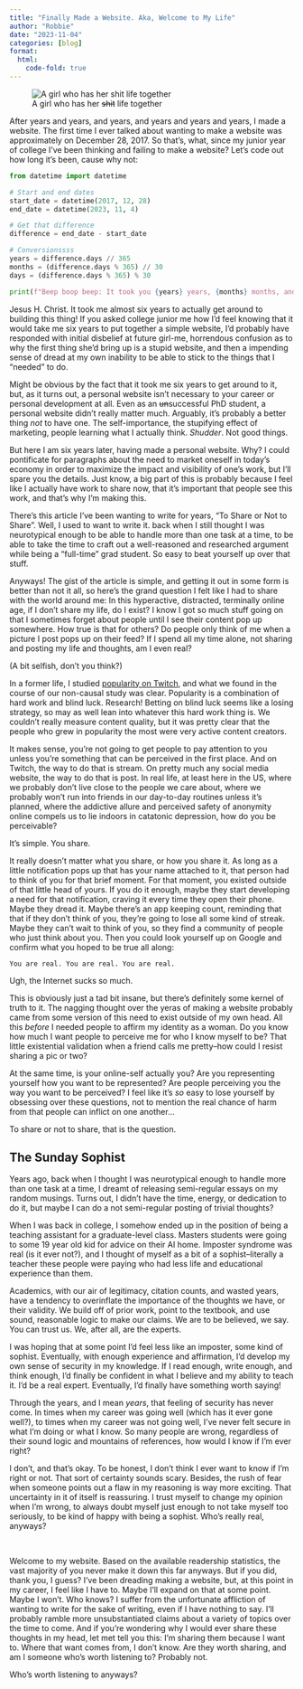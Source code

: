 ```yaml
---
title: "Finally Made a Website. Aka, Welcome to My Life"
author: "Robbie"
date: "2023-11-04"
categories: [blog]
format:
  html:
    code-fold: true
---
```


![A girl who has her <span style="text-decoration: line-through">shit</span> life together](thumbnail.jpeg)

After years and years, and years, and years and years and years, I made a website. The first time I ever talked about wanting to make a website was approximately on December 28, 2017. So that's, what, since my junior year of college I've been thinking and failing to make a website? Let's code out how long it's been, cause why not:

```python
from datetime import datetime

# Start and end dates
start_date = datetime(2017, 12, 28)
end_date = datetime(2023, 11, 4)

# Get that difference
difference = end_date - start_date

# Conversionssss
years = difference.days // 365
months = (difference.days % 365) // 30
days = (difference.days % 365) % 30

print(f"Beep boop beep: It took you {years} years, {months} months, and {days} days to make me! Beep boop beep.")
```

Jesus H. Christ. It took me almost six years to actually get around to building this thing! If you asked college junior me how I'd feel knowing that it would take me six years to put together a simple website, I'd probably have responded with initial disbelief at future girl-me, horrendous confusion as to why the first thing she'd bring up is a stupid website, and then a impending sense of dread at my own inability to be able to stick to the things that I "needed" to do.

Might be obvious by the fact that it took me six years to get around to it, but, as it turns out, a personal website isn't necessary to your career or personal development at all. Even as an <span style="text-decoration: line-through">un</span>successful PhD student, a personal website didn't really matter much. Arguably, it's probably a better thing *not* to have one. The self-importance, the stupifying effect of marketing, people learning what I actually think. *Shudder*. Not good things. 

But here I am six years later, having made a personal website. Why? I could pontificate for paragraphs about the need to market oneself in today's economy in order to maximize the impact and visibility of one's work, but I'll spare you the details. Just know, a big part of this is probably because I feel like I actually have work to share now, that it's important that people see this work, and that's why I'm making this. 

There's this article I've been wanting to write for years, "To Share or Not to Share". Well, I used to want to write it. back when I still thought I was neurotypical enough to be able to handle more than one task at a time, to be able to take the time to craft out a well-reasoned and researched argument while being a "full-time" grad student. So easy to beat yourself up over that stuff.

Anyways! The gist of the article is simple, and getting it out in some form is better than not it all, so here's the grand question I felt like I had to share with the world around me: In this hyperactive, distracted, terminally online age, if I don't share my life, do I exist? I know I got so much stuff going on that I sometimes forget about people until I see their content pop up somewhere. How true is that for others? Do people only think of me when a picture I post pops up on their feed? If I spend all my time alone, not sharing and posting my life and thoughts, am I even real? 

(A bit selfish, don't you think?)

In a former life, I studied  <span class="no-underline">[popularity on Twitch](https://arxiv.org/abs/1812.03379)</span>, and what we found in the course of our non-causal study was clear. Popularity is a combination of hard work and blind luck. Research! Betting on blind luck seems like a losing strategy, so may as well lean into whatever this hard work thing is. We couldn't really measure content quality, but it was pretty clear that the people who grew in popularity the most were very active content creators. 

It makes sense, you're not going to get people to pay attention to you unless you're something that can be perceived in the first place. And on Twitch, the way to do that is stream. On pretty much any social media website, the way to do that is post. In real life, at least here in the US, where we probably don't live close to the people we care about, where we probably won't run into friends in our day-to-day routines unless it's planned, where the addictive allure and perceived safety of anonymity online compels us to lie indoors in catatonic depression, how do you be perceivable?

It's simple. You share.

It really doesn't matter what you share, or how you share it. As long as a little notification pops up that has your name attached to it, that person had to think of you for that brief moment. For that moment, you existed outside of that little head of yours. If you do it enough, maybe they start developing a need for that notification, craving it every time they open their phone. Maybe they dread it. Maybe there's an app keeping count, reminding that that if they don't think of you, they're going to lose all some kind of streak. Maybe they can't wait to think of you, so they find a community of people who just think about you. Then you could look yourself up on Google and confirm what you hoped to be true all along:

    You are real. You are real. You are real.

Ugh, the Internet sucks so much. 

This is obviously just a tad bit insane, but there's definitely some kernel of truth to it. The nagging thought over the yeras of making a website probably came from some version of this need to exist outside of my own head. All this *before* I needed people to affirm my identity as a woman. Do you know how much I want people to perceive me for who I know myself to be? That little existential validation when a friend calls me pretty--how could I resist sharing a pic or two?

At the same time, is your online-self actually you? Are you representing yourself how you want to be represented? Are people perceiving you the way you want to be perceived? I feel like it's *so* easy to lose yourself by obsessing over these questions, not to mention the real chance of harm from that people can inflict on one another... 

To share or not to share, that is the question.

## The Sunday Sophist

Years ago, back when I thought I was neurotypical enough to handle more than one task at a time, I dreamt of releasing semi-regular essays on my random musings. Turns out, I didn't have the time, energy, or dedication to do it, but maybe I can do a not semi-regular posting of trivial thoughts? 

When I was back in college, I somehow ended up in the position of being a teaching assistant for a graduate-level class. Masters students were going to some 19 year old kid for advice on their AI home. Imposter syndrome was real (is it ever not?), and I thought of myself as a bit of a sophist--literally a teacher these people were paying who had less life and educational experience than them. 

Academics, with our air of legitimacy, citation counts, and wasted years, have a tendency to overinflate the importance of the thoughts we have, or their validity. We build off of prior work, point to the textbook, and use sound, reasonable logic to make our claims. We are to be believed, we say. You can trust us. We, after all, are the experts.

I was hoping that at some point I'd feel less like an imposter, some kind of sophist. Eventually, with enough experience and affirmation, I'd develop my own sense of security in my knowledge. If I read enough, write enough, and think enough, I'd finally be confident in what I believe and my ability to teach it. I'd be a real expert. Eventually, I'd finally have something worth saying!

Through the years, and I mean *years*, that feeling of security has never come. In times when my career was going well (which has it ever gone well?), to times when my career was not going well, I've never felt secure in what I'm doing or what I know. So many people are wrong, regardless of their sound logic and mountains of references, how would I know if I'm ever right? 

I don't, and that's okay. To be honest, I don't think I ever want to know if I'm right or not. That sort of certainty sounds scary. Besides, the rush of fear when someone points out a flaw in my reasoning is way more exciting. That uncertainty in it of itself is reassuring. I trust myself to change my opinion when I'm wrong, to always doubt myself just enough to not take myself too seriously, to be kind of happy with being a sophist. Who's really real, anyways?

<br/>

Welcome to my website. Based on the available readership statistics, the vast majority of you never make it down this far anyways. But if you did, thank you, I guess? I've been dreading making a website, but, at this point in my career, I feel like I have to. Maybe I'll expand on that at some point. Maybe I won't. Who knows? I suffer from the unfortunate affliction of wanting to write for the sake of writing, even if I have nothing to say. I'll probably ramble more unsubstantiated claims about a variety of topics over the time to come. And if you're wondering why I would ever share these thoughts in my head, let met tell you this: I'm sharing them because I want to. Where that want comes from, I don't know. Are they worth sharing, and am I someone who's worth listening to? Probably not.

Who's worth listening to anyways?
